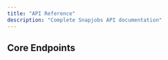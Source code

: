 ```yaml
---
title: "API Reference"
description: "Complete Snapjobs API documentation"
---
```


<FuturisticCard>
  <h2 className="text-2xl font-bold mb-4">Core Endpoints</h2>
  <APIPlayground
    endpoint="/api/match"
    method="POST"
    defaultParams={{
      projectDescription: "",
      requiredSkills: [],
      budget: { min: 0, max: 0 },
    }}
  />
</FuturisticCard>

<div className="mt-12">
  <APIDocumentation />
</div>
